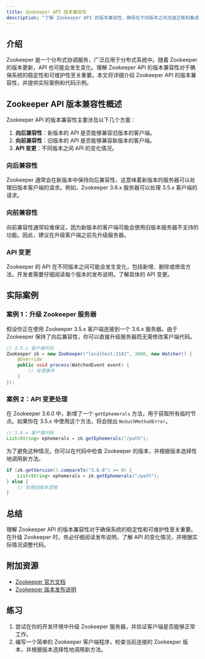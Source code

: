 ```yaml
---
title: Zookeeper API 版本兼容性
description: "了解 Zookeeper API 的版本兼容性，确保在不同版本之间无缝迁移和集成。"
---
```


## 介绍

Zookeeper 是一个分布式协调服务，广泛应用于分布式系统中。随着 Zookeeper 的版本更新，API 也可能会发生变化。理解 Zookeeper API 的版本兼容性对于确保系统的稳定性和可维护性至关重要。本文将详细介绍 Zookeeper API 的版本兼容性，并提供实际案例和代码示例。

## Zookeeper API 版本兼容性概述

Zookeeper API 的版本兼容性主要涉及以下几个方面：

1. **向后兼容性**：新版本的 API 是否能够兼容旧版本的客户端。
2. **向前兼容性**：旧版本的 API 是否能够兼容新版本的客户端。
3. **API 变更**：不同版本之间 API 的变化情况。

### 向后兼容性

Zookeeper 通常会在新版本中保持向后兼容性，这意味着新版本的服务器可以处理旧版本客户端的请求。例如，Zookeeper 3.6.x 服务器可以处理 3.5.x 客户端的请求。

### 向前兼容性

向前兼容性通常较难保证，因为新版本的客户端可能会使用旧版本服务器不支持的功能。因此，建议在升级客户端之前先升级服务器。

### API 变更

Zookeeper 的 API 在不同版本之间可能会发生变化，包括新增、删除或修改方法。开发者需要仔细阅读每个版本的发布说明，了解具体的 API 变更。

## 实际案例

### 案例 1：升级 Zookeeper 服务器

假设你正在使用 Zookeeper 3.5.x 客户端连接到一个 3.6.x 服务器。由于 Zookeeper 保持了向后兼容性，你可以直接升级服务器而无需修改客户端代码。

```java
// 3.5.x 客户端代码
ZooKeeper zk = new ZooKeeper("localhost:2181", 3000, new Watcher() {
    @Override
    public void process(WatchedEvent event) {
        // 处理事件
    }
});
```

### 案例 2：API 变更处理

在 Zookeeper 3.6.0 中，新增了一个 `getEphemerals` 方法，用于获取所有临时节点。如果你在 3.5.x 中使用这个方法，将会抛出 `NoSuchMethodError`。

```java
// 3.6.x 客户端代码
List<String> ephemerals = zk.getEphemerals("/path");
```

为了避免这种情况，你可以在代码中检查 Zookeeper 的版本，并根据版本选择性地调用新方法。

```java
if (zk.getVersion().compareTo("3.6.0") >= 0) {
    List<String> ephemerals = zk.getEphemerals("/path");
} else {
    // 处理旧版本逻辑
}
```

## 总结

理解 Zookeeper API 的版本兼容性对于确保系统的稳定性和可维护性至关重要。在升级 Zookeeper 时，务必仔细阅读发布说明，了解 API 的变化情况，并根据实际情况调整代码。

## 附加资源

- [Zookeeper 官方文档](https://zookeeper.apache.org/doc/current/)
- [Zookeeper 版本发布说明](https://zookeeper.apache.org/releases.html)

## 练习

1. 尝试在你的开发环境中升级 Zookeeper 服务器，并验证客户端是否能够正常工作。
2. 编写一个简单的 Zookeeper 客户端程序，检查当前连接的 Zookeeper 版本，并根据版本选择性地调用新方法。
